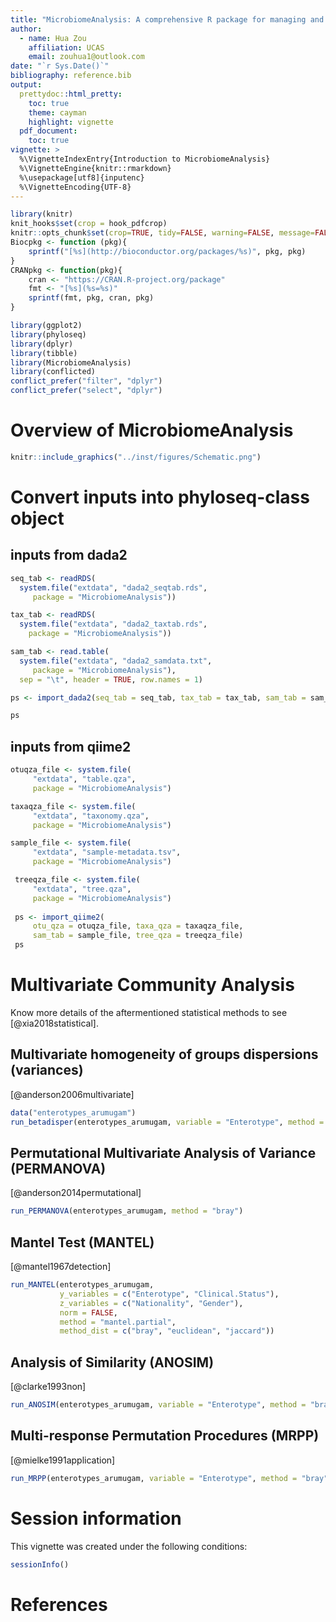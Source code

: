 ```yaml
---
title: "MicrobiomeAnalysis: A comprehensive R package for managing and analyzing microbiome data"
author: 
  - name: Hua Zou
    affiliation: UCAS
    email: zouhua1@outlook.com
date: "`r Sys.Date()`"    
bibliography: reference.bib
output:
  prettydoc::html_pretty:
    toc: true
    theme: cayman
    highlight: vignette
  pdf_document:
    toc: true
vignette: >
  %\VignetteIndexEntry{Introduction to MicrobiomeAnalysis}
  %\VignetteEngine{knitr::rmarkdown}
  %\usepackage[utf8]{inputenc}
  %\VignetteEncoding{UTF-8}
---
```


```r
library(knitr)
knit_hooks$set(crop = hook_pdfcrop)
knitr::opts_chunk$set(crop=TRUE, tidy=FALSE, warning=FALSE, message=FALSE, fig.align="center")
Biocpkg <- function (pkg){
    sprintf("[%s](http://bioconductor.org/packages/%s)", pkg, pkg)
}
CRANpkg <- function(pkg){
    cran <- "https://CRAN.R-project.org/package" 
    fmt <- "[%s](%s=%s)"
    sprintf(fmt, pkg, cran, pkg) 
}
```

```r
library(ggplot2)
library(phyloseq)
library(dplyr)
library(tibble)
library(MicrobiomeAnalysis)
library(conflicted)
conflict_prefer("filter", "dplyr")
conflict_prefer("select", "dplyr")
```

# Overview of **MicrobiomeAnalysis**
```r
knitr::include_graphics("../inst/figures/Schematic.png")
```

# Convert inputs into phyloseq-class object

## inputs from dada2
```r
seq_tab <- readRDS(
  system.file("extdata", "dada2_seqtab.rds",
     package = "MicrobiomeAnalysis"))

tax_tab <- readRDS(
  system.file("extdata", "dada2_taxtab.rds",
    package = "MicrobiomeAnalysis"))

sam_tab <- read.table(
  system.file("extdata", "dada2_samdata.txt",
     package = "MicrobiomeAnalysis"), 
  sep = "\t", header = TRUE, row.names = 1)

ps <- import_dada2(seq_tab = seq_tab, tax_tab = tax_tab, sam_tab = sam_tab)

ps
```

## inputs from qiime2
```r
otuqza_file <- system.file(
     "extdata", "table.qza",
     package = "MicrobiomeAnalysis")

taxaqza_file <- system.file(
     "extdata", "taxonomy.qza",
     package = "MicrobiomeAnalysis")

sample_file <- system.file(
     "extdata", "sample-metadata.tsv",
     package = "MicrobiomeAnalysis")

 treeqza_file <- system.file(
     "extdata", "tree.qza",
     package = "MicrobiomeAnalysis")
 
 ps <- import_qiime2(
     otu_qza = otuqza_file, taxa_qza = taxaqza_file,
     sam_tab = sample_file, tree_qza = treeqza_file)
 ps
```


# Multivariate Community Analysis

Know more details of the aftermentioned statistical methods to see [@xia2018statistical].

## Multivariate homogeneity of groups dispersions (variances)

[@anderson2006multivariate]

```r
data("enterotypes_arumugam")
run_betadisper(enterotypes_arumugam, variable = "Enterotype", method = "bray")
```


## Permutational Multivariate Analysis of Variance (PERMANOVA)

[@anderson2014permutational]
```r
run_PERMANOVA(enterotypes_arumugam, method = "bray")
```

## Mantel Test (MANTEL)

[@mantel1967detection]
```r
run_MANTEL(enterotypes_arumugam,
           y_variables = c("Enterotype", "Clinical.Status"),
           z_variables = c("Nationality", "Gender"),
           norm = FALSE,
           method = "mantel.partial",
           method_dist = c("bray", "euclidean", "jaccard"))
```


## Analysis of Similarity (ANOSIM)

[@clarke1993non]
```r
run_ANOSIM(enterotypes_arumugam, variable = "Enterotype", method = "bray")
```

## Multi-response Permutation Procedures (MRPP)

[@mielke1991application]
```r
run_MRPP(enterotypes_arumugam, variable = "Enterotype", method = "bray")
```


# Session information {-}

This vignette was created under the following conditions:

```r
sessionInfo()
```

# References {-}

